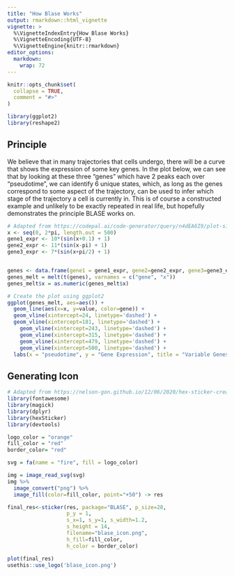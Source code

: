 ```yaml
---
title: "How Blase Works"
output: rmarkdown::html_vignette
vignette: >
  %\VignetteIndexEntry{How Blase Works}
  %\VignetteEncoding{UTF-8}
  %\VignetteEngine{knitr::rmarkdown}
editor_options: 
  markdown: 
    wrap: 72
---
```


```r
knitr::opts_chunk$set(
  collapse = TRUE,
  comment = "#>"
)
```

```r
library(ggplot2)
library(reshape2)
```

## Principle

We believe that in many trajectories that cells undergo, there will be a curve that shows the expression of some key genes. In the plot below, we can see that by looking at these three "genes" which have 2 peaks each over "pseudotime", we can identify 6 unique states, which, as long as the genes correspond to some aspect of the trajectory, can be used to infer which stage of the trajectory a cell is currently in. This is of course a constructed example and unlikely to be exactly repeated in real life, but hopefully demonstrates the principle BLASE works on.

```r
# Adapted from https://codepal.ai/code-generator/query/n4dEA6I9/plot-sine-wave-ggplot2-r
x <- seq(0, 2*pi, length.out = 500)
gene1_expr <- 10*(sin(x+0.1) + 1)
gene2_expr <- 11*(sin(x-pi) + 1)
gene3_expr <- 7*(sin(x+pi/2) + 1)


genes <- data.frame(gene1 = gene1_expr, gene2=gene2_expr, gene3=gene3_expr)
genes_melt = melt(t(genes), varnames = c("gene", "x"))
genes_melt$x = as.numeric(genes_melt$x)

# Create the plot using ggplot2
ggplot(genes_melt, aes=aes()) +
  geom_line(aes(x=x, y=value, color=gene)) +
  geom_vline(xintercept=24, linetype='dashed') +
  geom_vline(xintercept=181, linetype='dashed') +
    geom_vline(xintercept=243, linetype='dashed') +
    geom_vline(xintercept=315, linetype='dashed') +
    geom_vline(xintercept=479, linetype='dashed') +
    geom_vline(xintercept=500, linetype='dashed') +
  labs(x = "pseudotime", y = "Gene Expression", title = "Variable Genes Over Pseudotime")
```

## Generating Icon
```r
# Adapted from https://nelson-gon.github.io/12/06/2020/hex-sticker-creation-r/
library(fontawesome)
library(magick)
library(dplyr)
library(hexSticker)
library(devtools)

logo_color = "orange"
fill_color = "red"
border_color= "red"

svg = fa(name = "fire", fill = logo_color)

img = image_read_svg(svg)
img %>% 
  image_convert("png") %>% 
  image_fill(color=fill_color, point="+50") -> res

final_res<-sticker(res, package="BLASE", p_size=28,
                   p_y = 1,
                   s_x=1, s_y=1, s_width=1.2,
                   s_height = 14,
                   filename="blase_icon.png",
                   h_fill=fill_color,
                   h_color = border_color)

plot(final_res)
usethis::use_logo('blase_icon.png')
```